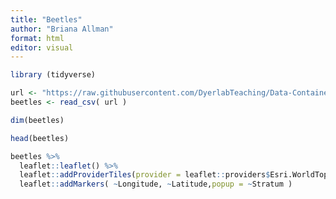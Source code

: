 ```yaml
---
title: "Beetles"
author: "Briana Allman"
format: html
editor: visual
---
```


```r
library (tidyverse)

url <- "https://raw.githubusercontent.com/DyerlabTeaching/Data-Containers/main/data/arapat.csv"
beetles <- read_csv( url )

```

```r
dim(beetles) 
```

```r
head(beetles)
```

```r
beetles %>%
  leaflet::leaflet() %>%
  leaflet::addProviderTiles(provider = leaflet::providers$Esri.WorldTopo) %>%
  leaflet::addMarkers( ~Longitude, ~Latitude,popup = ~Stratum )
```

